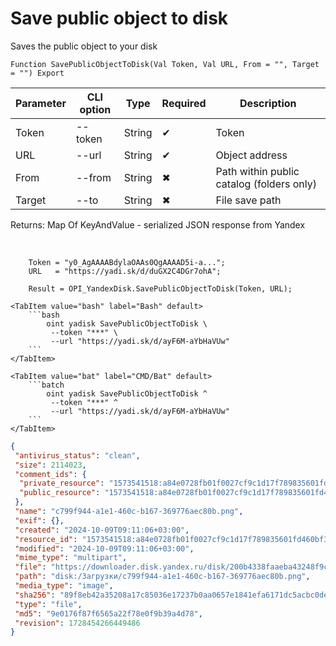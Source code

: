 ﻿---
sidebar_position: 6
---


# Save public object to disk
 Saves the public object to your disk



`Function SavePublicObjectToDisk(Val Token, Val URL, From = "", Target = "") Export`

  | Parameter | CLI option | Type | Required | Description |
  |-|-|-|-|-|
  | Token | --token | String | &#x2714; | Token |
  | URL | --url | String | &#x2714; | Object address |
  | From | --from | String | &#x2716; | Path within public catalog (folders only) |
  | Target | --to | String | &#x2716; | File save path |

  
  Returns:  Map Of KeyAndValue - serialized JSON response from Yandex

<br/>




```bsl title="1C:Enterprise/OneScript code example"
    Token = "y0_AgAAAABdylaOAAs0QgAAAAD5i-a...";
    URL   = "https://yadi.sk/d/duGX2C4DGr7ohA";

    Result = OPI_YandexDisk.SavePublicObjectToDisk(Token, URL);
```
 

 <Tabs>
  
    <TabItem value="bash" label="Bash" default>
        ```bash
            oint yadisk SavePublicObjectToDisk \
             --token "***" \
             --url "https://yadi.sk/d/ayF6M-aYbHaVUw"
        ```
    </TabItem>
  
    <TabItem value="bat" label="CMD/Bat" default>
        ```batch
            oint yadisk SavePublicObjectToDisk ^
             --token "***" ^
             --url "https://yadi.sk/d/ayF6M-aYbHaVUw"
        ```
    </TabItem>
</Tabs>


```json title="Result"
{
 "antivirus_status": "clean",
 "size": 2114023,
 "comment_ids": {
  "private_resource": "1573541518:a84e0728fb01f0027cf9c1d17f789835601fd460bf3ad4a1fb0fc8ddb4b6fd30",
  "public_resource": "1573541518:a84e0728fb01f0027cf9c1d17f789835601fd460bf3ad4a1fb0fc8ddb4b6fd30"
 },
 "name": "c799f944-a1e1-460c-b167-369776aec80b.png",
 "exif": {},
 "created": "2024-10-09T09:11:06+03:00",
 "resource_id": "1573541518:a84e0728fb01f0027cf9c1d17f789835601fd460bf3ad4a1fb0fc8ddb4b6fd30",
 "modified": "2024-10-09T09:11:06+03:00",
 "mime_type": "multipart",
 "file": "https://downloader.disk.yandex.ru/disk/200b4338faaeba43248f9caf757082b27048ac80701312e53ac6eeac130e0205/670656bb/gwThwhLBKYvLhQCNnqAHikawF6ofeh69S2Q-9g1T5IGPQ-vmmg5ho0UNlym1cYvMYt55yWUwrNHLEwnJN27VGg%3D%3D?uid=1573541518&filename=c799f944-a1e1-460c-b167-369776aec80b.png&disposition=attachment&hash=&limit=0&content_type=multipart&owner_uid=1573541518&fsize=2114023&hid=03d7263840468e281bd0b238a26e7d0d&media_type=image&tknv=v2&etag=9e0176f87f6565a22f78e0f9b39a4d78",
 "path": "disk:/Загрузки/c799f944-a1e1-460c-b167-369776aec80b.png",
 "media_type": "image",
 "sha256": "89f8eb42a35208a17c85036e17237b0aa0657e1841efa6171dc5acbc0dea9e18",
 "type": "file",
 "md5": "9e0176f87f6565a22f78e0f9b39a4d78",
 "revision": 1728454266449486
}
```
